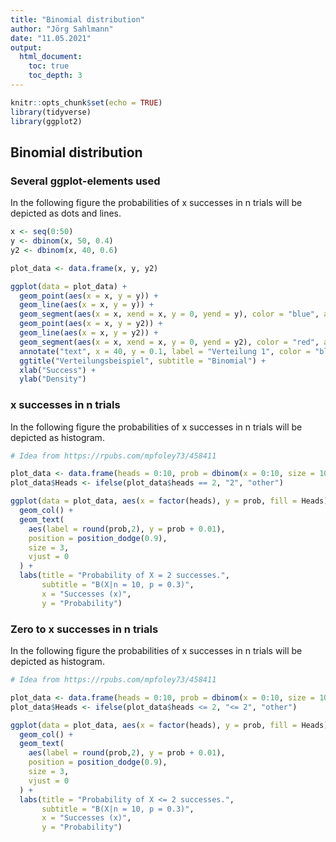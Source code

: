 ```yaml
---
title: "Binomial distribution"
author: "Jörg Sahlmann"
date: "11.05.2021"
output: 
  html_document:
    toc: true
    toc_depth: 3
---
```


```r
knitr::opts_chunk$set(echo = TRUE)
library(tidyverse)
library(ggplot2)
```

## Binomial distribution

### Several ggplot-elements used

In the following figure the probabilities of x successes in n trials will be depicted as dots and lines. 

```r

x <- seq(0:50)
y <- dbinom(x, 50, 0.4)
y2 <- dbinom(x, 40, 0.6)

plot_data <- data.frame(x, y, y2)

ggplot(data = plot_data) +
  geom_point(aes(x = x, y = y)) + 
  geom_line(aes(x = x, y = y)) + 
  geom_segment(aes(x = x, xend = x, y = 0, yend = y), color = "blue", alpha = 0.5) +
  geom_point(aes(x = x, y = y2)) + 
  geom_line(aes(x = x, y = y2)) + 
  geom_segment(aes(x = x, xend = x, y = 0, yend = y2), color = "red", alpha = 0.5) +
  annotate("text", x = 40, y = 0.1, label = "Verteilung 1", color = "blue", hjust = 0) +
  ggtitle("Verteilungsbeispiel", subtitle = "Binomial") +
  xlab("Success") +
  ylab("Density")


```

### x successes in n trials

In the following figure the probabilities of x successes in n trials will be depicted as histogram. 

```r
# Idea from https://rpubs.com/mpfoley73/458411

plot_data <- data.frame(heads = 0:10, prob = dbinom(x = 0:10, size = 10, prob = 0.3))
plot_data$Heads <- ifelse(plot_data$heads == 2, "2", "other")

ggplot(data = plot_data, aes(x = factor(heads), y = prob, fill = Heads)) +
  geom_col() +
  geom_text(
    aes(label = round(prob,2), y = prob + 0.01),
    position = position_dodge(0.9),
    size = 3,
    vjust = 0
  ) +
  labs(title = "Probability of X = 2 successes.",
       subtitle = "B(X|n = 10, p = 0.3)",
       x = "Successes (x)",
       y = "Probability") 

```

### Zero to x successes in n trials

In the following figure the probabilities of x successes in n trials will be depicted as histogram. 

```r
# Idea from https://rpubs.com/mpfoley73/458411

plot_data <- data.frame(heads = 0:10, prob = dbinom(x = 0:10, size = 10, prob = 0.3))
plot_data$Heads <- ifelse(plot_data$heads <= 2, "<= 2", "other")

ggplot(data = plot_data, aes(x = factor(heads), y = prob, fill = Heads)) +
  geom_col() +
  geom_text(
    aes(label = round(prob,2), y = prob + 0.01),
    position = position_dodge(0.9),
    size = 3,
    vjust = 0
  ) +
  labs(title = "Probability of X <= 2 successes.",
       subtitle = "B(X|n = 10, p = 0.3)",
       x = "Successes (x)",
       y = "Probability") 

```

